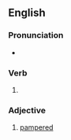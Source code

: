 {{also|spoonfed}}
==English==

===Pronunciation===
* {{IPA|en|/spunˈfɛd/}}

===Verb===
{{head|en|verb form}}

# {{en-past of|spoon-feed}}

===Adjective===
{{en-adj|-}}

# [[pampered]]